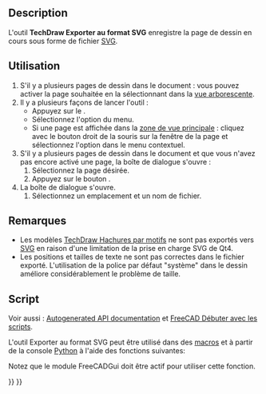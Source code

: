 <languages/>

{{Docnav/fr
|[[TechDraw_PrintAll/fr|Tout imprimer]]
|[[TechDraw_ExportPageDXF/fr|Exporter au format DXF]]
|[[TechDraw_Workbench/fr|Atelier TechDraw]]
|IconL=TechDraw_PrintAll.svg
|IconR=TechDraw_ExportPageDXF.svg
|IconC=Workbench_TechDraw.svg
}}

{{GuiCommand/fr
|Name=TechDraw ExportPageSVG
|Name/fr=TechDraw Exporter au format SVG
|MenuLocation=TechDraw → Page → Exporter une page au format SVG
|Workbenches=[[TechDraw_Workbench/fr|TechDraw]]
|Version=0.19
|SeeAlso=[[TechDraw_Templates/fr|TechDraw Modèles]], [[Draft_SVG/fr|Draft SVG]]
}}

==Description==

L'outil '''TechDraw Exporter au format SVG''' enregistre la page de dessin en cours sous forme de fichier [[SVG/fr|SVG]].

<span id="Usage"></span>
==Utilisation==

# S'il y a plusieurs pages de dessin dans le document : vous pouvez activer la page souhaitée en la sélectionnant dans la [[Tree_view/fr|vue arborescente]].
# Il y a plusieurs façons de lancer l'outil :
#* Appuyez sur le {{Button|[[Image:TechDraw_ExportPageSVG.svg|16px]] [[TechDraw_ExportPageSVG/fr|Exporter une page au format SVG]]}}.
#* Sélectionnez l'option {{MenuCommand|TechDraw → Page → [[Image:TechDraw_ExportPageSVG.svg|16px]] Exporter une page au format SVG}} du menu.
#* Si une page est affichée dans la [[Main_view_area/fr|zone de vue principale]] : cliquez avec le bouton droit de la souris sur la fenêtre de la page et sélectionnez l'option {{MenuCommand|Exporter en SVG}} dans le menu contextuel.
# S'il y a plusieurs pages de dessin dans le document et que vous n'avez pas encore activé une page, la boîte de dialogue {{MenuCommand|Sélecteur de pages}} s'ouvre :
## Sélectionnez la page désirée.
## Appuyez sur le bouton {{Button|OK}}.
# La boîte de dialogue {{MenuCommand|Exporter la page en SVG}} s'ouvre.
## Sélectionnez un emplacement et un nom de fichier.

<span id="Notes"></span>
== Remarques ==

* Les modèles [[TechDraw_Hatch/fr|TechDraw Hachures par motifs]] ne sont pas exportés vers [[SVG/fr|SVG]] en raison d'une limitation de la prise en charge SVG de Qt4.
* Les positions et tailles de texte ne sont pas correctes dans le fichier exporté. L'utilisation de la police par défaut "système" dans le dessin améliore considérablement le problème de taille. 

<span id="Scripting"></span>
==Script==

Voir aussi : [https://freecad.github.io/SourceDoc/ Autogenerated API documentation] et [[FreeCAD_Scripting_Basics/fr|FreeCAD Débuter avec les scripts]].

L'outil Exporter au format SVG peut être utilisé dans des [[Macros/fr|macros]] et à partir de la console [[Python/fr|Python]] à l'aide des fonctions suivantes:

{{Code|code=
TechDrawGui.exportPageAsSvg(DrawPageObject,FilePath)
}}
Notez que le module FreeCADGui doit être actif pour utiliser cette fonction.


{{Docnav/fr
|[[TechDraw_PrintAll/fr|Tout imprimer]]
|[[TechDraw_ExportPageDXF/fr|Exporter au format DXF]]
|[[TechDraw_Workbench/fr|Atelier TechDraw]]
|IconL=TechDraw_PrintAll.svg
|IconR=TechDraw_ExportPageDXF.svg
|IconC=Workbench_TechDraw.svg
}}

{{TechDraw_Tools_navi{{#translation:}}}}
{{Userdocnavi{{#translation:}}}}